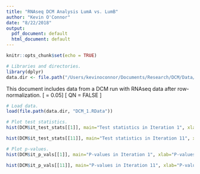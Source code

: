 ```yaml
---
title: "RNAseq DCM Analysis LumA vs. LumB"
author: "Kevin O'Connor"
date: "8/22/2018"
output:
  pdf_document: default
  html_document: default
---
```


```r
knitr::opts_chunk$set(echo = TRUE)

# Libraries and directories.
library(dplyr)
data.dir <- file.path("/Users/kevinoconnor/Documents/Research/DCM/Data/2018_08_08 18:51:30/No QR/Debug_Output")
```

This document includes data from a DCM run with RNAseq data after row-normalization. 
\[ \alpha = 0.05\]
\[ QN = FALSE \]

```r
# Load data.
load(file.path(data.dir, "DCM_1.RData"))

# Plot test statistics.
hist(DCM$it_test_stats[[1]], main="Test statistics in Iteration 1", xlab="Test Statistics")
```
```r
hist(DCM$it_test_stats[[11]], main="Test statistics in Iteration 11", xlab="Test Statistics")
```

```r
# Plot p-values.
hist(DCM$it_p_vals[[1]], main="P-values in Iteration 1", xlab="P-values")
```
```r
hist(DCM$it_p_vals[[11]], main="P-values in Iteration 11", xlab="P-values")
```